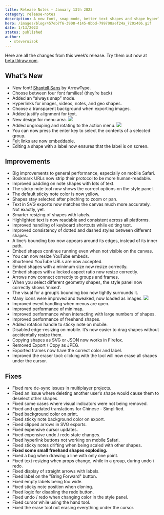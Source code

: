 ```yaml
---
title: Release Notes – January 13th 2023
category: release-notes
description: A new font, snap mode, better text shapes and shape hyperlinks.
hero: /images/blog/457eb7f6-3908-4145-8bbd-799708aef24a_720x406.gif
date: 1/13/2023
status: published
author:
  - steveruizok
---
```


Here are all the changes from this week’s release. Try them out now at [beta.tldraw.com](http://beta.tldraw.com/).

## What’s New

- New font! [Shantell Sans](https://shantell-sans.arrowtype.com/) by ArrowType.
- Choose between four font families! (they’re back)
- Added an “always snap” mode.
- Hyperlinks for images, videos, notes, and geo shapes.
- Choose a transparent background when exporting images.
- Added justify alignment for text.
- New design for menu area.
  ![](/images/blog/5af07fca-b73a-49d7-9410-a3496daf003c_720x406.gif)
- Added ungrouping and rotating to the action menu.
  ![](/images/blog/d6684a4f-0a5a-45c2-a623-e0a5a225a64d_720x406.gif)
- You can now press the enter key to select the contents of a selected group.
- [Felt](https://felt.com/) links are now embeddable.
- Editing a shape with a label now ensures that the label is on screen.

## Improvements

- Big improvements to general performance, especially on mobile Safari.
- Bookmark URLs now strip their protocol to be more human-readable.
- Improved padding on note shapes with lots of text.
- The sticky note tool now shows the correct options on the style panel.
- The default sticky note color is now yellow.
- Shapes stay selected after pinching to zoom or pan.
- Text in SVG exports now matches the canvas much more accurately. Not exactly, yet.
- Smarter resizing of shapes with labels.
- Highlighted text is now readable and consistent across all platforms.
- Improved handling of keyboard shortcuts while editing text.
- Improved consistency of dotted and dashed styles between different shapes.
- A line’s bounding box now appears around its edges, instead of its inner path.
- Embed shapes continue running even when not visible on the canvas.
- You can now resize YouTube embeds.
- Shortened YouTube URLs are now accepted.
- Embed shapes with a minimum size now resize correctly.
- Embed shapes with a locked aspect ratio now resize correctly.
- Arrows now connect correctly to groups and frames.
- When you select different geometry shapes, the style panel now correctly shows ‘mixed’.
- The visual for a group’s bounding box now tightly surrounds it.
- Many icons were improved and tweaked, now loaded as images.
  ![](/images/blog/a7e27a3d-f684-4603-ad6d-c5caf7a14440_720x406.gif)
- Improved event handling when menus are open.
- Improved performance of minimap.
- Improved performance when interacting with large numbers of shapes.
- Improved performance of freehand shapes.
- Added rotation handle to sticky note on mobile.
- Disabled edge-resizing on mobile. It’s now easier to drag shapes without accidentally resize them.
- Copying shapes as SVG or JSON now works in Firefox.
- Removed Export / Copy as JPEG.
- Exported frames now have the correct color and label.
- Improved the eraser tool: clicking with the tool will now erase all shapes under the cursor.

## Fixes

- Fixed rare de-sync issues in multiplayer projects.
- Fixed an issue where deleting another user’s shape would cause them to deselect other shapes.
- Fixed some cases where visual indicators were not being removed.
- Fixed and updated translations for Chinese - Simplified.
- Fixed background color on print.
- Fixed sticky note background color on export.
- Fixed clipped arrows in SVG exports.
- Fixed expensive cursor updates.
- Fixed expensive undo / redo state changes.
- Fixed hyperlink buttons not working on mobile Safari.
- Fixed sticky notes drifting when being scaled with other shapes.
- **Fixed some small freehand shapes exploding.**
- Fixed a bug when drawing a line with only one point.
- Fixed text resizing when props change, while in a group, during undo / redo.
- Fixed display of straight arrows with labels.
- Fixed label on the "Bring Forward" button.
- Fixed empty labels being too wide.
- Fixed sticky note position when cloning.
- Fixed logic for disabling the redo button.
- Fixed undo / redo when changing color in the style panel.
- Fixed cursor while using the hand tool.
- Fixed the erase tool not erasing everything under the cursor.
